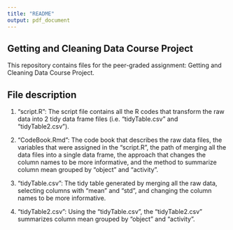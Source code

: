 ```yaml
---
title: "README"
output: pdf_document
---
```


## Getting and Cleaning Data Course Project
This repository contains files for the peer-graded assignment: Getting and Cleaning Data Course Project.

## File description
1) "script.R": The script file contains all the R codes that transform the raw data into 2 tidy data frame files (i.e. "tidyTable.csv" and "tidyTable2.csv").

2) "CodeBook.Rmd": The code book that describes the raw data files, the variables that were assigned in the "script.R", the path of merging all the data files into a single data frame, the approach that changes the column names to be more informative, and the method to summarize column mean grouped by "object" and "activity".

3) "tidyTable.csv": The tidy table generated by merging all the raw data, selecting columns with "mean" and "std", and changing the column names to be more informative.

4) "tidyTable2.csv": Using the "tidyTable.csv", the "tidyTable2.csv" summarizes column mean grouped by "object" and "activity".
